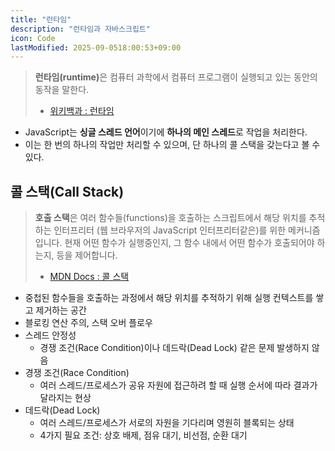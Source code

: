 ```yaml
---
title: "런타임"
description: "런타임과 자바스크립트"
icon: Code
lastModified: 2025-09-0518:00:53+09:00
---
```


> <strong>런타임(runtime)</strong>은 컴퓨터 과학에서 컴퓨터 프로그램이 실행되고
> 있는 동안의 동작을 말한다.
>
> - [위키백과 : 런타임](https://ko.wikipedia.org/wiki/%EB%9F%B0%ED%83%80%EC%9E%84)

- JavaScript는 **싱글 스레드 언어**이기에 **하나의 메인 스레드**로 작업을 처리한다.
- 이는 한 번의 하나의 작업만 처리할 수 있으며, 단 하나의 콜 스택을 갖는다고 볼 수 있다.

## 콜 스택(Call Stack)

> **호출 스택**은 여러 함수들(functions)을 호출하는 스크립트에서 해당 위치를 추적하는 인터프리터 (웹 브라우저의 JavaScript 인터프리터같은)를 위한 메커니즘입니다. 현재 어떤 함수가 실행중인지, 그 함수 내에서 어떤 함수가 호출되어야 하는지, 등을 제어합니다.
>
> - [MDN Docs : 콜 스택](https://developer.mozilla.org/ko/docs/Glossary/Call_stack)

- 중첩된 함수들을 호출하는 과정에서 해당 위치를 추적하기 위해 실행 컨텍스트를 쌓고 제거하는 공간
- 블로킹 연산 주의, 스택 오버 플로우
- 스레드 안정성
  - 경쟁 조건(Race Condition)이나 데드락(Dead Lock) 같은 문제 발생하지 않음
- 경쟁 조건(Race Condition)
  - 여러 스레드/프로세스가 공유 자원에 접근하려 할 때 실행 순서에 따라 결과가 달라지는 현상
- 데드락(Dead Lock)
  - 여러 스레드/프로세스가 서로의 자원을 기다리며 영원히 블록되는 상태
  - 4가지 필요 조건: 상호 배제, 점유 대기, 비선점, 순환 대기
